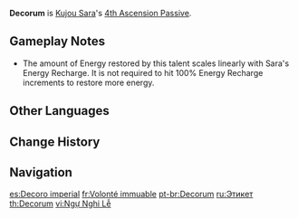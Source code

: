 {{Talent Infobox
|image         = Talent Decorum.png
|character     = Kujou Sara
|type          = 4th Ascension Passive
|info          = When [[Tengu Juurai: Ambush]] hits opponents, Kujou Sara will restore 1.2 Energy to all party members for every 100% Energy Recharge she has. This effect can be triggered once every 3s.
|utility1      = Energy
|scale_att1    = Energy Recharge
}}
'''Decorum''' is [[Kujou Sara]]'s [[4th Ascension Passive]].

==Gameplay Notes==
* The amount of Energy restored by this talent scales linearly with Sara's Energy Recharge. It is not required to hit 100% Energy Recharge increments to restore more energy.

==Other Languages==
{{Other Languages
|en      = Decorum
|zhs     = 御公仪
|zhs_rm  = Yù Gōng Yí
|zht     = 御公儀
|zht_rm  = Yù Gōng Yí
|zh_tl   = 
|ja      = 御公儀
|ja_rm   = Gokouki{{Assumed}}
|ja_tl   = Honorable Shogunate Government{{Sino|ja}}
|ko      = 공의
|ko_rm   = Gong'ui
|ko_tl   = Unbiased View
|es      = Decoro imperial
|es_tl   = Imperial Decorum
|fr      = Décorum
|fr_tl   = Decorum
|ru      = Этикет
|ru_tl   = Etiquette
|th      = Decorum
|vi      = Ngự Nghi Lễ
|vi_tl   = 
|de      = Anstand
|de_tl   = Decorum
|id      = Decorum
|pt      = Decorum
|tr      = Görgü Kuralları
|tr_tl   = 
|it      = Decoro
|it_tl   = Decorum
}}

==Change History==
{{Change History|2.1}}

==Navigation==
{{Talent Navbox|Kujou Sara}}

[[es:Decoro imperial]]
[[fr:Volonté immuable]]
[[pt-br:Decorum]]
[[ru:Этикет]]
[[th:Decorum]]
[[vi:Ngự Nghi Lễ]]